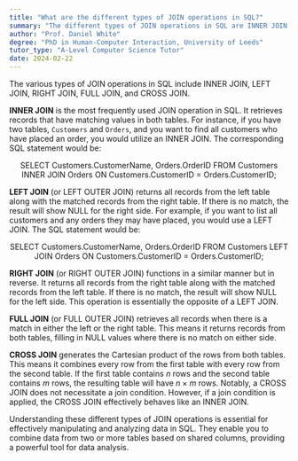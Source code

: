 ```yaml
---
title: "What are the different types of JOIN operations in SQL?"
summary: "The different types of JOIN operations in SQL are INNER JOIN, LEFT JOIN, RIGHT JOIN, FULL JOIN, and CROSS JOIN."
author: "Prof. Daniel White"
degree: "PhD in Human-Computer Interaction, University of Leeds"
tutor_type: "A-Level Computer Science Tutor"
date: 2024-02-22
---
```


The various types of JOIN operations in SQL include INNER JOIN, LEFT JOIN, RIGHT JOIN, FULL JOIN, and CROSS JOIN.

**INNER JOIN** is the most frequently used JOIN operation in SQL. It retrieves records that have matching values in both tables. For instance, if you have two tables, `Customers` and `Orders`, and you want to find all customers who have placed an order, you would utilize an INNER JOIN. The corresponding SQL statement would be:

$$
\text{SELECT Customers.CustomerName, Orders.OrderID FROM Customers INNER JOIN Orders ON Customers.CustomerID = Orders.CustomerID;}
$$

**LEFT JOIN** (or LEFT OUTER JOIN) returns all records from the left table along with the matched records from the right table. If there is no match, the result will show NULL for the right side. For example, if you want to list all customers and any orders they may have placed, you would use a LEFT JOIN. The SQL statement would be:

$$
\text{SELECT Customers.CustomerName, Orders.OrderID FROM Customers LEFT JOIN Orders ON Customers.CustomerID = Orders.CustomerID;}
$$

**RIGHT JOIN** (or RIGHT OUTER JOIN) functions in a similar manner but in reverse. It returns all records from the right table along with the matched records from the left table. If there is no match, the result will show NULL for the left side. This operation is essentially the opposite of a LEFT JOIN.

**FULL JOIN** (or FULL OUTER JOIN) retrieves all records when there is a match in either the left or the right table. This means it returns records from both tables, filling in NULL values where there is no match on either side.

**CROSS JOIN** generates the Cartesian product of the rows from both tables. This means it combines every row from the first table with every row from the second table. If the first table contains $n$ rows and the second table contains $m$ rows, the resulting table will have $n \times m$ rows. Notably, a CROSS JOIN does not necessitate a join condition. However, if a join condition is applied, the CROSS JOIN effectively behaves like an INNER JOIN.

Understanding these different types of JOIN operations is essential for effectively manipulating and analyzing data in SQL. They enable you to combine data from two or more tables based on shared columns, providing a powerful tool for data analysis.
    